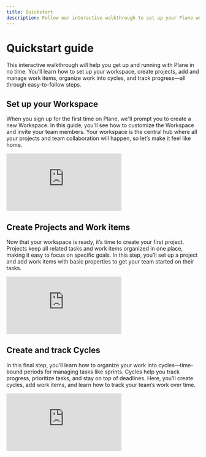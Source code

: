 ```yaml
---
title: Quickstart
description: Follow our interactive walkthrough to set up your Plane workspace, create projects, manage work items, and track progress with cycles. Get your team productive quickly.
---
```


# Quickstart guide

This interactive walkthrough will help you get up and running with Plane in no time. You’ll learn how to set up your workspace, create projects, add and manage work items, organize work into cycles, and track progress—all through easy-to-follow steps.

## Set up your Workspace

When you sign up for the first time on Plane, we'll prompt you to create a new Workspace. In this guide, you'll see how to customize the Workspace and invite your team members. Your workspace is the central hub where all your projects and team collaboration will happen, so let’s make it feel like home.

<div style={{ position: "relative", paddingBottom: "calc(56.67989417989418% + 41px)", height: "0", width: "100%" }}>
  <iframe
    src="https://demo.arcade.software/dbAr7rGeeZux5wELkt8l?embed&embed_mobile=tab&embed_desktop=inline&show_copy_link=true"
    frameborder="0"
    loading="lazy"
    webkitallowfullscreen
    mozallowfullscreen
    allowfullscreen
    style={{ position: "absolute", top: "0", left: "0", width: "100%", height: "100%", colorScheme: "light" }}
    title="Set up your workspace"
  ></iframe>
</div>

## Create Projects and Work items

Now that your workspace is ready, it’s time to create your first project. Projects keep all related tasks and work items organized in one place, making it easy to focus on specific goals. In this step, you’ll set up a project and add work items with basic properties to get your team started on their tasks.

<div style={{ position: "relative", paddingBottom: "calc(56.67989417989418% + 41px)", height: "0", width: "100%" }}>
  <iframe
    src="https://demo.arcade.software/tZYxYSxhhZqPV7dMoCFG?embed&embed_mobile=tab&embed_desktop=inline&show_copy_link=true"
    frameborder="0"
    loading="lazy"
    webkitallowfullscreen
    mozallowfullscreen
    allowfullscreen
    style={{ position: "absolute", top: "0", left: "0", width: "100%", height: "100%", colorScheme: "light" }}
    title="Set up your workspace"
  ></iframe>
</div>

## Create and track Cycles

In this final step, you’ll learn how to organize your work into cycles—time-bound periods for managing tasks like sprints. Cycles help you track progress, prioritize tasks, and stay on top of deadlines. Here, you’ll create cycles, add work items, and learn how to track your team’s work over time.

<div style={{ position: "relative", paddingBottom: "calc(56.67989417989418% + 41px)", height: "0", width: "100%" }}>
  <iframe
    src="https://demo.arcade.software/KwDnMqpyMLPgWH3s0tv8?embed&embed_mobile=tab&embed_desktop=inline&show_copy_link=true"
    frameborder="0"
    loading="lazy"
    webkitallowfullscreen
    mozallowfullscreen
    allowfullscreen
    style={{ position: "absolute", top: "0", left: "0", width: "100%", height: "100%", colorScheme: "light" }}
    title="Set up your workspace"
  ></iframe>
</div>
